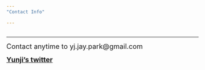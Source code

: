 ```yaml
---
"Contact Info"

---
```

<link rel="stylesheet" href="styles.css" type="text/css">
---
---

<font size="4">Contact anytime to yj.jay.park@gmail.com </font>


<font size="4"> [**Yunji's twitter**](http://twitter.com/ypark246/) </font>

